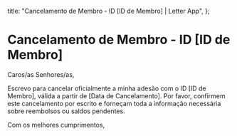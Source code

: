   title: "Cancelamento de Membro - ID [ID de Membro] | Letter App",
};

# Cancelamento de Membro - ID [ID de Membro]

Caros/as Senhores/as,

Escrevo para cancelar oficialmente a minha adesão com o ID [ID de Membro], válida a partir de [Data de Cancelamento]. Por favor, confirmem este cancelamento por escrito e forneçam toda a informação necessária sobre reembolsos ou saldos pendentes.

Com os melhores cumprimentos,
